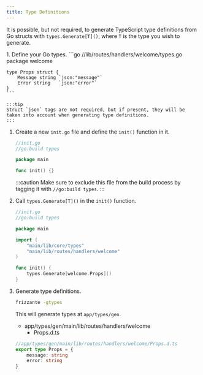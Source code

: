 ```yaml
---
title: Type Definitions
---
```



It is possible, but not required, to generate TypeScript type definitions from Go structs with `types.Generate[T]()`, where `T` is the type you wish to generate.


<Steps>
1. Define your Go types.
    ```go
    //lib/routes/handlers/welcome/types.go
    package welcome

    type Props struct {
        Message string `json:"message"`
        Error string   `json:"error"`
    }
    ```
    
    :::tip
    Struct `json` tags are not required, but if present, they will be taken into account when generating type definitions.
    :::

1. Create a new `init.go` file and define the `init()` function in it.
    ```go
    //init.go
    //go:build types

    package main

    func init() {}
    ```

    :::caution
    Make sure to exclude this file from the build process by tagging it with `//go:build types`.
    :::
1. Call `types.Generate[T]()` in the `init()` function.
    ```go
    //init.go
    //go:build types

    package main

    import (
        "main/lib/core/types"
        "main/lib/routes/handlers/welcome"
    )

    func init() {
        types.Generate[welcome.Props]()
    }
    ```
1. Generate type definitions.
    ```sh
    frizzante -gtypes
    ```
    This will generate types at `app/types/gen`.
    <FileTree>
    - app/types/gen/main/lib/routes/handlers/welcome
        - Props.d.ts
    </FileTree>

    ```ts
    //app/types/gen/main/lib/routes/handlers/welcome/Props.d.ts
    export type Props = {
        message: string
        error: string
    }
    ```
</Steps>
